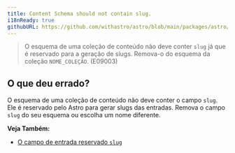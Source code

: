 ```yaml
---
title: Content Schema should not contain slug.
i18nReady: true
githubURL: https://github.com/withastro/astro/blob/main/packages/astro/src/core/errors/errors-data.ts
---
```


> O esquema de uma coleção de conteúdo não deve conter `slug` já que é reservado para a geração de slugs. Remova-o do esquema da coleção `NOME_COLEÇÃO`. (E09003)

## O que deu errado?

O esquema de uma coleção de conteúdo não deve conter o campo `slug`. Ele é reservado pelo Astro para gerar slugs das entradas. Remova o campo `slug` do seu esquema ou escolha um nome diferente.

**Veja Também:**
-  [O campo de entrada reservado `slug`](/pt-br/guides/content-collections/)



